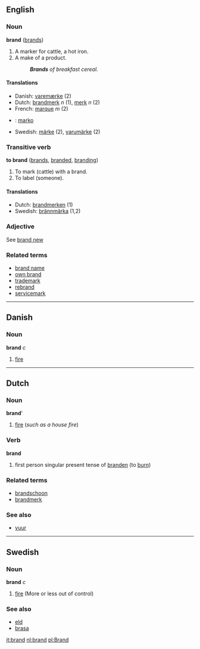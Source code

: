 ==English==
===Noun===
'''brand''' ([[brands]])

#A marker for cattle, a hot iron.
#A make of a product.
#:'''''Brands''' of breakfast cereal.''

====Translations====
*Danish: [[varemærke]] (2)
*Dutch: [[brandmerk]] ''n'' (1), [[merk]] ''n'' (2)
*French: [[marque]] ''m'' (2)
* {{io}} : [[marko]]
*Swedish: [[märke]] (2), [[varumärke]] (2)

===Transitive verb===
'''to brand''' ([[brands]], [[branded]], [[branding]])

#To mark (cattle) with a brand.
#To label (someone).

====Translations====
*Dutch: [[brandmerken]] (1)
*Swedish: [[brännmärka]] (1,2)

===Adjective===
See [[brand new]]
===Related terms===
*[[brand name]] <!-- *[[brand new]] not related - comes from "bran new" -->
*[[own brand]]
*[[trademark]]
*[[rebrand]]
*[[servicemark]]

----

==Danish==
===Noun===
'''brand''' ''c''

# [[fire]]

----

==Dutch==
===Noun===
'''brand''''

# [[fire]] (''such as a house fire'')

===Verb===
'''brand'''

# first person singular present tense of [[branden]] (to [[burn]])

===Related terms===
*[[brandschoon]]
*[[brandmerk]]

===See also===
*[[vuur]]
----
==Swedish==
===Noun===
'''brand''' ''c''

#[[fire]] (More or less out of control)

===See also===
*[[eld]]
*[[brasa]]

[[it:brand]]
[[nl:brand]]
[[pl:Brand]]